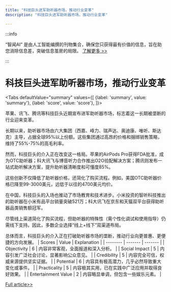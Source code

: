 ```yaml
---
title: "科技巨头进军助听器市场，推动行业变革"
description: "科技巨头进军助听器市场，推动行业变革"

---
```



:::info

“智闻AI“ 是由人工智能编撰的刊物集合，确保您只获得最有价值的信息，旨在助您消除信息差，突破信息茧房的局限。  [了解更多 >>](/)

:::

# 科技巨头进军助听器市场，推动行业变革


<Tabs
	defaultValue="summary"
	values={[
	{label: 'summary', value: 'summary'},
	{label: 'score', value: 'score'},
]}>
<TabItem value="summary">


苹果、讯飞、腾讯等科技巨头近期宣布进军助听器市场，标志着这一长期被垄断的行业迎来变革。

长期以来，助听器市场由六大集团（西嘉、峰力、瑞声达、奥迪康、唯听、斯达克）主导，占据全球95%以上份额。这些集团通过高昂的价格和捆绑销售策略，维持了55%-75%的高毛利率。

然而，科技巨头的介入正在改变这一格局。苹果的AirPods Pro获得FDA批准，成为OTC助听器；科大讯飞与博音听力合作推出O2O验配解决方案；腾讯则发布一站式助听解决方案，提升助听器清晰度和可懂度85%。

这些创新不仅降低了助听器价格，还简化了购买流程。例如，美国OTC助听器价格已降至99-3000美元，远低于以往的4700美元均价。

在中国，科技巨头的入场也推动了市场教育和技术进步。小米投资的智听科技推出的助听器在小米有品平台销量突破521万；科大讯飞在京东和天猫双平台获得助听器品类销售额冠军。

尽管线上渠道简化了购买流程，但助听器的特殊性（需个性化调试和使用指导）仍需线下支持。因此，多数企业选择“线上+线下”双渠道布局。

总体而言，科技巨头的介入正在打破助听器市场的垄断，推动行业向更普惠、更便捷的方向发展。
</TabItem>
<TabItem value="score">
	| Scores     | Value   | Explanation |
	| -------- | ------- | ------- |
	| Objectivity  | 6    | 内容非常客观，全面报道和深入分析。    |
	| Social Impact | 5     | 内容引发广泛社会讨论，显著影响公众意见。    |
	| Credibility    | 5    | 内容完全可信，权威来源提供坚实证据。    |
	| Potential    | 6    | 内容具有极高潜力，几乎必然导致重大变化或事件。    |
	| Practicality    | 5    | 内容极其实用，已在实践中广泛应用并取得良好效果。    |
	| Entertainment Value    | 2    | 内容略显单调，但包含一些娱乐元素。    |
</TabItem>
</Tabs>

[Full article>>](https://www.36kr.com/p/2959039051894793)
